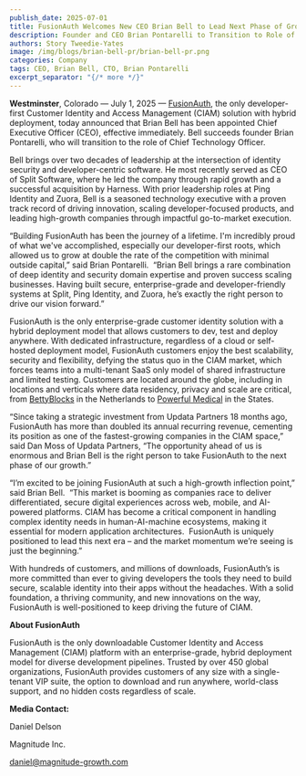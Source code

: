 ```yaml
---
publish_date: 2025-07-01
title: FusionAuth Welcomes New CEO Brian Bell to Lead Next Phase of Growth
description: Founder and CEO Brian Pontarelli to Transition to Role of Chief Technology Officer.
authors: Story Tweedie-Yates
image: /img/blogs/brian-bell-pr/brian-bell-pr.png
categories: Company
tags: CEO, Brian Bell, CTO, Brian Pontarelli
excerpt_separator: "{/* more */}"
---
```


**Westminster**, Colorado — July 1, 2025 — [FusionAuth](/), the only developer-first Customer Identity and Access Management (CIAM) solution with hybrid deployment, today announced that Brian Bell has been appointed Chief Executive Officer (CEO), effective immediately. Bell succeeds founder Brian Pontarelli, who will transition to the role of Chief Technology Officer.

Bell brings over two decades of leadership at the intersection of identity security and developer-centric software. He most recently served as CEO of Split Software, where he led the company through rapid growth and a successful acquisition by Harness. With prior leadership roles at Ping Identity and Zuora, Bell is a seasoned technology executive with a proven track record of driving innovation, scaling developer-focused products, and leading high-growth companies through impactful go-to-market execution.

“Building FusionAuth has been the journey of a lifetime. I'm incredibly proud of what we've accomplished, especially our developer-first roots, which allowed us to grow at double the rate of the competition with minimal outside capital,” said Brian Pontarelli.  “Brian Bell brings a rare combination of deep identity and security domain expertise and proven success scaling businesses. Having built secure, enterprise-grade and developer-friendly systems at Split, Ping Identity, and Zuora, he’s exactly the right person to drive our vision forward.”

FusionAuth is the only enterprise-grade customer identity solution with a hybrid deployment model that allows customers to dev, test and deploy anywhere. With dedicated infrastructure, regardless of a cloud or self-hosted deployment model, FusionAuth customers enjoy the best scalability, security and flexibility, defying the status quo in the CIAM market, which forces teams into a multi-tenant SaaS only model of shared infrastructure and limited testing. Customers are located around the globe, including in locations and verticals where data residency, privacy and scale are critical, from [BettyBlocks](/blog/bilt-fusionauth) in the Netherlands to [Powerful Medical](blog/powerful-medical) in the States.

“Since taking a strategic investment from Updata Partners 18 months ago, FusionAuth has more than doubled its annual recurring revenue, cementing its position as one of the fastest-growing companies in the CIAM space,” said Dan Moss of Updata Partners, “The opportunity ahead of us is enormous and Brian Bell is the right person to take FusionAuth to the next phase of our growth.”

“I’m excited to be joining FusionAuth at such a high-growth inflection point,” said Brian Bell.  “This market is booming as companies race to deliver differentiated, secure digital experiences across web, mobile, and AI-powered platforms. CIAM has become a critical component in handling complex identity needs in human-AI-machine ecosystems, making it essential for modern application architectures.  FusionAuth is uniquely positioned to lead this next era – and the market momentum we’re seeing is just the beginning.”

With hundreds of customers, and millions of downloads, FusionAuth’s is more committed than ever to giving developers the tools they need to build secure, scalable identity into their apps without the headaches. With a solid foundation, a thriving community, and new innovations on the way, FusionAuth is well-positioned to keep driving the future of CIAM.

**About FusionAuth**

FusionAuth is the only downloadable Customer Identity and Access Management (CIAM) platform with an enterprise-grade, hybrid deployment model for diverse development pipelines. Trusted by over 450 global organizations, FusionAuth provides customers of any size with a single-tenant VIP suite, the option to download and run anywhere, world-class support, and no hidden costs regardless of scale.

**Media Contact:**

Daniel Delson

Magnitude Inc.

[daniel@magnitude-growth.com](mailto:daniel@magnitude-growth.com)
